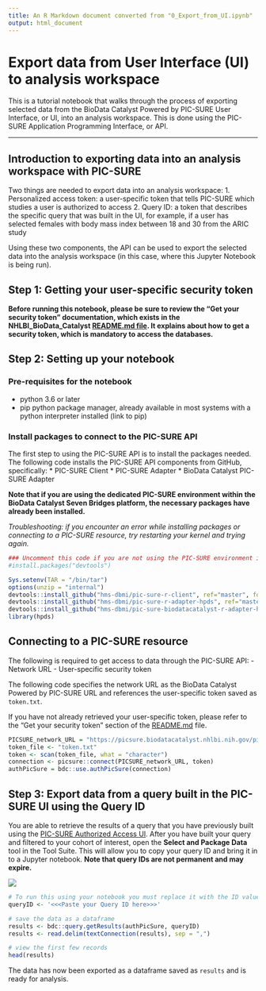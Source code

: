 ```yaml
---
title: An R Markdown document converted from "0_Export_from_UI.ipynb"
output: html_document
---
```


# Export data from User Interface (UI) to analysis workspace
This is a tutorial notebook that walks through the process of exporting selected data from the BioData Catalyst Powered by PIC-SURE User Interface, or UI, into an analysis workspace. This is done using the PIC-SURE Application Programming Interface, or API.

------- 
 
## Introduction to exporting data into an analysis workspace with PIC-SURE

Two things are needed to export data into an analysis workspace:
1. Personalized access token: a user-specific token that tells PIC-SURE which studies a user is authorized to access
2. Query ID: a token that describes the specific query that was built in the UI, for example, if a user has selected females with body mass index between 18 and 30 from the ARIC study

Using these two components, the API can be used to export the selected data into the analysis workspace (in this case, where this Jupyter Notebook is being run). 

## Step 1: Getting your user-specific security token
**Before running this notebook, please be sure to review the "Get your security token" documentation, which exists in the NHLBI_BioData_Catalyst [README.md file](https://github.com/hms-dbmi/Access-to-Data-using-PIC-SURE-API/tree/master/NHLBI_BioData_Catalyst#get-your-security-token). It explains about how to get a security token, which is mandatory to access the databases.**

## Step 2: Setting up your notebook

### Pre-requisites for the notebook
* python 3.6 or later
* pip python package manager, already available in most systems with a python interpreter installed (link to pip)

### Install packages to connect to the PIC-SURE API
The first step to using the PIC-SURE API is to install the packages needed. The following code installs the PIC-SURE API components from GitHub, specifically:
* PIC-SURE Client
* PIC-SURE Adapter
* BioData Catalyst PIC-SURE Adapter

**Note that if you are using the dedicated PIC-SURE environment within the BioData Catalyst Seven Bridges platform, the necessary packages have already been installed.**

*Troubleshooting: if you encounter an error while installing packages or connecting to a PIC-SURE resource, try restarting your kernel and trying again.*

```r
### Uncomment this code if you are not using the PIC-SURE environment in Seven Bridges, or if you do not have all the necessary dependencies installed.
#install.packages("devtools")
```

```r
Sys.setenv(TAR = "/bin/tar")
options(unzip = "internal")
devtools::install_github("hms-dbmi/pic-sure-r-client", ref="master", force=T, quiet=TRUE)
devtools::install_github("hms-dbmi/pic-sure-r-adapter-hpds", ref="master", force=T, quiet=TRUE)
devtools::install_github("hms-dbmi/pic-sure-biodatacatalyst-r-adapter-hpds", ref="master", force=T)
library(hpds)
```

## Connecting to a PIC-SURE resource
The following is required to get access to data through the PIC-SURE API: 
- Network URL
- User-specific security token

The following code specifies the network URL as the BioData Catalyst Powered by PIC-SURE URL and references the user-specific token saved as `token.txt`.

If you have not already retrieved your user-specific token, please refer to the "Get your security token" section of the [README.md](https://github.com/hms-dbmi/Access-to-Data-using-PIC-SURE-API/tree/master/NHLBI_BioData_Catalyst#get-your-security-token) file.

```r
PICSURE_network_URL = "https://picsure.biodatacatalyst.nhlbi.nih.gov/picsure"
token_file <- "token.txt"
token <- scan(token_file, what = "character")
connection <- picsure::connect(PICSURE_network_URL, token)
authPicSure = bdc::use.authPicSure(connection)
```

## Step 3: Export data from a query built in the PIC-SURE UI using the Query ID

You are able to retrieve the results of a query that you have previously built using the [PIC-SURE Authorized Access UI](https://picsure.biodatacatalyst.nhlbi.nih.gov/psamaui/). After you have built your query and filtered to your cohort of interest, open the **Select and Package Data** tool in the Tool Suite. This will allow you to copy your query ID and bring it in to a Jupyter notebook. **Note that query IDs are not permanent and may expire.**

<img src="https://drive.google.com/uc?id=1XD3L0obdgQZ3GgO2Xu-sxhMxzzXgqofL">

```r
# To run this using your notebook you must replace it with the ID value of a query that you have run.
queryID <- '<<<Paste your Query ID here>>>'
```

```r
# save the data as a dataframe
results <- bdc::query.getResults(authPicSure, queryID)
results <- read.delim(textConnection(results), sep = ",")

# view the first few records
head(results)
```

The data has now been exported as a dataframe saved as `results` and is ready for analysis.

